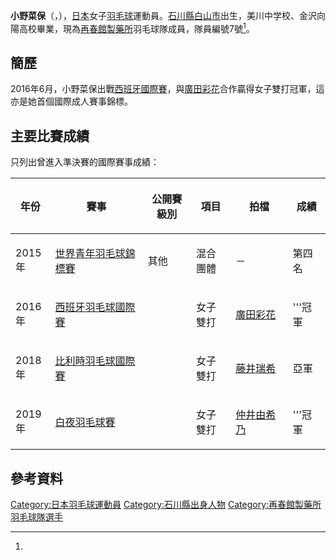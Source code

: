 {{noteTA|G1=Badminton}}
{{Infobox 羽球選手
| playername              = {{lang|ja|<small>おの なお</small><br/><big>小野 菜保</big>}}<br/><small>({{lang|en|Ono Nao}})</small>
| image                   = 
| size                    = 
| caption                 = 
| birth_name              = 
| date_of_birth           = {{birth_date_and_age|1997|6|16}}<ref name="Saishunkan">{{ja}}{{cite web|title=選手・スタッフ紹介 小野 菜保 オノ・ナオ|url=http://www.saishunkan-badminton.jp/archives/member/2332|publisher=Saishunkan Co.Ltd.|access-date=2016-06-20|archive-date=2020-12-04|archive-url=https://web.archive.org/web/20201204145322/https://www.saishunkan-badminton.jp/archives/member/2332|dead-url=no}}</ref>
| place_of_birth          = {{JPN}}[[石川縣|石川縣]][[白山市|白山市]]<ref name="Saishunkan"/>
| height                  = {{height|m=1.63}}<ref name="Saishunkan"/>
| weight                  = 
| handedness              = 
| country                 = {{JPN}}
| years_intldebut         = 2015年
| years_started           = 
| coach                   = 
| event                   = 女子雙打
| highest_ranking         = 第105位（女雙-[[廣田彩花|廣田彩花]]）
| date_of_highest_ranking = 2016年9月22日<ref name="highest-ranking">{{en}}[http://bwfcontent.tournamentsoftware.com/ranking/player.aspx?id=14366&player=1454692 BWF World Ranking - Ranking of Nao ONO (78783)]</ref>
| current_ranking         = 第141位（女雙-[[前田美順|前田美順]]）<br/>第537位（女雙-[[今井莉子|今井莉子]]）
| date_of_current_ranking = 2017年3月2日<ref>{{en}}[http://bwfcontent.tournamentsoftware.com/ranking/category.aspx?id=14366&category=475 BWF World Ranking - BWF世界排名榜 (3/2/2017) - Women's doubles]</ref>
| played                  = 19勝–9負（女雙）
| titles                  = 
| bwf_profile             = F326EE69-3A0A-4D97-B52B-50026079E6B9
| bwf_id                  = 78783
| updated                 = 2017年9月27日
}}
{{MedalTableTop}}
{{MedalSport | 女子[[羽毛球|羽毛球]]}}
{{MedalCountry | {{JPN}}}}
{{MedalCompetition | 全日本少年羽毛球錦標賽 }}
{{MedalCountry | {{flagicon|JPN}}石川縣 }}
{{MedalSilver| 2014年 南國市 | 女子雙打 }}
{{MedalBottom}}
'''小野菜保'''（{{jpn|j=小野 菜保|kn=おの なお|rm=Ono Nao}}，{{bd|1997年|6月16日}}），[[日本|日本]]女子[[羽毛球|羽毛球]]運動員。[[石川縣|石川縣]][[白山市|白山市]]出生，美川中学校、金沢向陽高校畢業，現為[[再春館製藥所|再春館製藥所]]羽毛球隊成員，隊員編號7號<ref name="Saishunkan"/>。

== 簡歷 ==
2016年6月，小野菜保出戰[[2016年西班牙羽毛球國際賽|西班牙國際賽]]，與[[廣田彩花|廣田彩花]]合作贏得女子雙打冠軍，這亦是她首個國際成人賽事錦標。

==主要比賽成績==
只列出曾進入準決賽的國際賽事成績：
{| class=wikitable style="text-align:center; font-size:small;" 
!width="50"|年份
!width="180"|賽事
!width="80"|公開賽級別
!width="60"|項目
!width="100"|拍檔
!width="50"|成績
|-
!rowspan="1"|2015年
|[[2015年世界青年羽毛球錦標賽|世界青年羽毛球錦標賽]]
|其他
|混合團體
|－
|第四名
|-
!rowspan="1"|2016年
|[[2016年西班牙羽毛球國際賽|西班牙羽毛球國際賽]]
|{{BWFIC}}
|女子雙打
|[[廣田彩花|廣田彩花]]
|bgcolor="gold"|'''冠軍
|-
!rowspan="1"|2018年
|[[2018年比利時羽毛球國際賽|比利時羽毛球國際賽]]
|{{BWFIC}}
|女子雙打
|[[藤井瑞希|藤井瑞希]]
|bgcolor="silver"|亞軍
|-
!rowspan="1"|2019年
|[[2019年白夜羽毛球賽|白夜羽毛球賽]]
|{{BWFIC}}
|女子雙打
|[[仲井由希乃|仲井由希乃]]
|bgcolor="gold"|'''冠軍
|}
{{BWF賽事級別索引}}

==參考資料==
{{Reflist}}

{{DEFAULTSORT:Ono Nao}}
[[Category:日本羽毛球運動員|Category:日本羽毛球運動員]]
[[Category:石川縣出身人物|Category:石川縣出身人物]]
[[Category:再春館製藥所羽毛球隊選手|Category:再春館製藥所羽毛球隊選手]]
